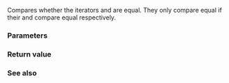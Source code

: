 {{title|1=operator=={{small|(ranges::join_with_view::''iterator'')}}}}
{{cpp/ranges/join_with_view/navbar}}

{{dcl begin}}
{{dcl|since=c++23|1=
friend constexpr bool operator==( const /*iterator*/&amp; x, const /*iterator*/&amp; y )
    requires std::is_reference_v&lt;InnerBase&gt; &amp;&amp;
             std::equality_comparable&lt;ranges::iterator_t&lt;Base&gt;&gt; &amp;&amp;
             std::equality_comparable&lt;ranges::iterator_t&lt;InnerBase&gt;&gt;;
}}
{{dcl end}}

Compares whether the iterators {{c|x}} and {{c|y}} are equal. They only compare equal if their {{rlp|/|outer iterators}} and {{rlp|/|inner iterators}} compare equal respectively.

{{cpp/hidden friend|{{tt|std::ranges::join_with_view::''iterator''}}{{sep}}{{tt|&lt;Const&gt;}}}}

{{cpp/note synthesized eq}}

===Parameters===
{{par begin}}
{{par|x, y|iterators to compare}}
{{par end}}

===Return value===
{{box|{{c/core|x.}}{{rlpsi|/#outer_it_}}{{nbspt}}{{c/core|1=== y.}}{{rlpsi|/#outer_it_}}{{nbspt}}{{c/core|&amp;&amp; x.}}{{rlpsi|/#inner_it_}}{{nbspt}}{{c/core|1=== y.}}{{rlpsi|/#inner_it_}}}}

===See also===
{{dsc begin}}
{{dsc inc|cpp/ranges/adaptor/sentinel/dsc operator cmp|join_with_view}}
{{dsc end}}

{{langlinks|de|es|ja|ru|zh}}